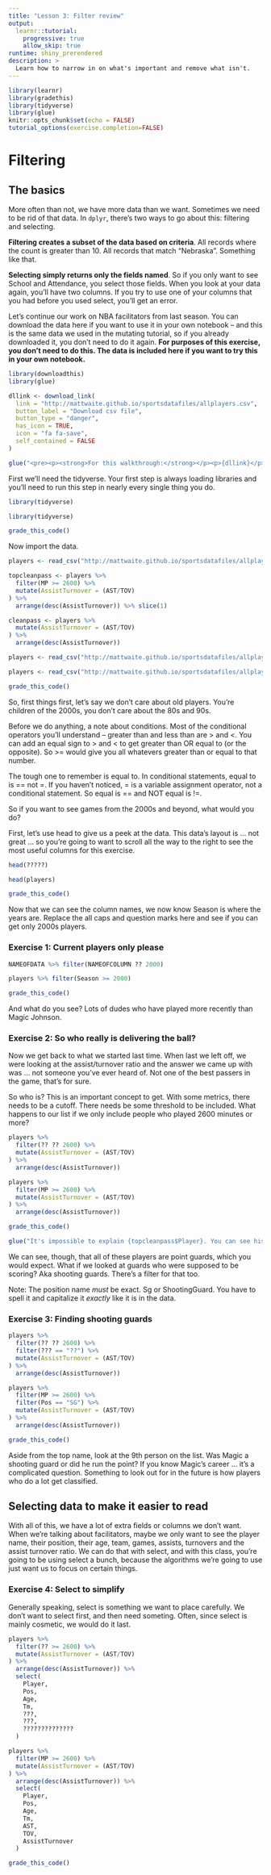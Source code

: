 ```yaml
---
title: "Lesson 3: Filter review"
output: 
  learnr::tutorial:
    progressive: true
    allow_skip: true
runtime: shiny_prerendered
description: >
  Learn how to narrow in on what's important and remove what isn't.
---
```


```r
library(learnr)
library(gradethis)
library(tidyverse)
library(glue)
knitr::opts_chunk$set(echo = FALSE)
tutorial_options(exercise.completion=FALSE)
```

# Filtering

## The basics

More often than not, we have more data than we want. Sometimes we need to be rid of that data. In `dplyr`, there's two ways to go about this: filtering and selecting.

**Filtering creates a subset of the data based on criteria**. All records where the count is greater than 10. All records that match "Nebraska". Something like that. 

**Selecting simply returns only the fields named**. So if you only want to see School and Attendance, you select those fields. When you look at your data again, you'll have two columns. If you try to use one of your columns that you had before you used select, you'll get an error.  

Let's continue our work on NBA facilitators from last season. You can download the data here if you want to use it in your own notebook -- and this is the same data we used in the mutating tutorial, so if you already downloaded it, you don't need to do it again. **For purposes of this exercise, you don't need to do this. The data is included here if you want to try this in your own notebook.**

```r
library(downloadthis)
library(glue)

dllink <- download_link(
  link = "http://mattwaite.github.io/sportsdatafiles/allplayers.csv",
  button_label = "Download csv file",
  button_type = "danger",
  has_icon = TRUE,
  icon = "fa fa-save",
  self_contained = FALSE
)

glue("<pre><p><strong>For this walkthrough:</strong></p><p>{dllink}</p></pre>")

```

First we'll need the tidyverse. Your first step is always loading libraries and you'll need to run this step in nearly every single thing you do.

```r
library(tidyverse)
```
```r
library(tidyverse)
```
```r
grade_this_code()
```

Now import the data.

```r
players <- read_csv("http://mattwaite.github.io/sportsdatafiles/allplayers.csv")

topcleanpass <- players %>%
  filter(MP >= 2600) %>%
  mutate(AssistTurnover = (AST/TOV)
) %>%
  arrange(desc(AssistTurnover)) %>% slice(1)

cleanpass <- players %>%
  mutate(AssistTurnover = (AST/TOV)
) %>%
  arrange(desc(AssistTurnover))
```
```r
players <- read_csv("http://mattwaite.github.io/sportsdatafiles/allplayers.csv")
```
```r
players <- read_csv("http://mattwaite.github.io/sportsdatafiles/allplayers.csv")
```
```r
grade_this_code()
```

So, first things first, let's say we don't care about old players. You're children of the 2000s, you don't care about the 80s and 90s. 

Before we do anything, a note about conditions. Most of the conditional operators you'll understand -- greater than and less than are > and <. You can add an equal sign to > and < to get greater than OR equal to (or the opposite). So >= would give you all whatevers greater than or equal to that number. 

The tough one to remember is equal to. In conditional statements, equal to is == not =. If you haven't noticed, = is a variable assignment operator, not a conditional statement. So equal is == and NOT equal is !=. 

So if you want to see games from the 2000s and beyond, what would you do?

First, let's use head to give us a peek at the data. This data's layout is ... not great ... so you're going to want to scroll all the way to the right to see the most useful columns for this exercise.

```r
head(?????)
```
```r
head(players)
```
```r
grade_this_code()
```

Now that we can see the column names, we now know Season is where the years are. Replace the all caps and question marks here and see if you can get only 2000s players.

### Exercise 1: Current players only please 

```r
NAMEOFDATA %>% filter(NAMEOFCOLUMN ?? 2000)
```
```r
players %>% filter(Season >= 2000)
```
```r
grade_this_code()
```

And what do you see? Lots of dudes who have played more recently than Magic Johnson.

### Exercise 2: So who really is delivering the ball?

Now we get back to what we started last time. When last we left off, we were looking at the assist/turnover ratio and the answer we came up with was ... not someone you've ever heard of. Not one of the best passers in the game, that's for sure. 

So who is? This is an important concept to get. With some metrics, there needs to be a cutoff. There needs be some threshold to be included. What happens to our list if we only include people who played 2600 minutes or more? 

```r
players %>%
  filter(?? ?? 2600) %>%
  mutate(AssistTurnover = (AST/TOV)
) %>%
  arrange(desc(AssistTurnover))
```
```r
players %>%
  filter(MP >= 2600) %>%
  mutate(AssistTurnover = (AST/TOV)
) %>%
  arrange(desc(AssistTurnover))
```
```r
grade_this_code()
```

```r
glue("It's impossible to explain {topcleanpass$Player}. You can see his name a bunch in the first 10 rows of data. But what you don't see is he was 5'3\" tall -- literally the shortest player to every play in the NBA. And he was GOOD.")
```

We can see, though, that all of these players are point guards, which you would expect. What if we looked at guards who were supposed to be scoring? Aka shooting guards. There's a filter for that too. 

Note: The position name *must* be exact. Sg or ShootingGuard. You have to spell it and capitalize it *exactly* like it is in the data. 

### Exercise 3: Finding shooting guards

```r
players %>%
  filter(?? ?? 2600) %>%
  filter(??? == "??") %>%
  mutate(AssistTurnover = (AST/TOV)
) %>%
  arrange(desc(AssistTurnover))
```
```r
players %>%
  filter(MP >= 2600) %>%
  filter(Pos == "SG") %>%
  mutate(AssistTurnover = (AST/TOV)
) %>%
  arrange(desc(AssistTurnover))
```
```r
grade_this_code()
```

Aside from the top name, look at the 9th person on the list. Was Magic a shooting guard or did he run the point? If you know Magic's career ... it's a complicated question. Something to look out for in the future is how players who do a lot get classified.

## Selecting data to make it easier to read

With all of this, we have a lot of extra fields or columns we don't want. When we're talking about facilitators, maybe we only want to see the player name, their position, their age, team, games, assists, turnovers and the assist turnover ratio. We can do that with select, and with this class, you're going to be using select a bunch, because the algorithms we're going to use just want us to focus on certain things. 

### Exercise 4: Select to simplify 

Generally speaking, select is something we want to place carefully. We don't want to select first, and then need someting. Often, since select is mainly cosmetic, we would do it last.

```r
players %>%
  filter(?? >= 2600) %>%
  mutate(AssistTurnover = (AST/TOV)
) %>%
  arrange(desc(AssistTurnover)) %>%
  select(
    Player,
    Pos,
    Age,
    Tm,
    ???,
    ???,
    ??????????????
  )
```
```r
players %>%
  filter(MP >= 2600) %>%
  mutate(AssistTurnover = (AST/TOV)
) %>%
  arrange(desc(AssistTurnover)) %>%
  select(
    Player,
    Pos,
    Age,
    Tm,
    AST,
    TOV,
    AssistTurnover
  )
```
```r
grade_this_code()
```